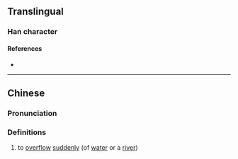 {{character info}}
==Translingual==

===Han character===
{{Han char|rn=85|rad=水|as=17|sn=20|four=38193|canj=EOKF|ids=⿰氵繁}}

====References====
* {{Han ref|kx=0662.010|dkj=18723|dj=1071.110|hdz=31788.090|uh=703F|ud=28735|bh=F463|bd=62563}}

----

==Chinese==
{{zh-forms}}

===Pronunciation===
{{zh-pron
|m=fán
|c=faan4
|mc=y
|oc=y
|ma=
|cat=v
}}

===Definitions===
{{zh-hanzi}}

# to [[overflow]] [[suddenly]] (of [[water]] or a [[river]])